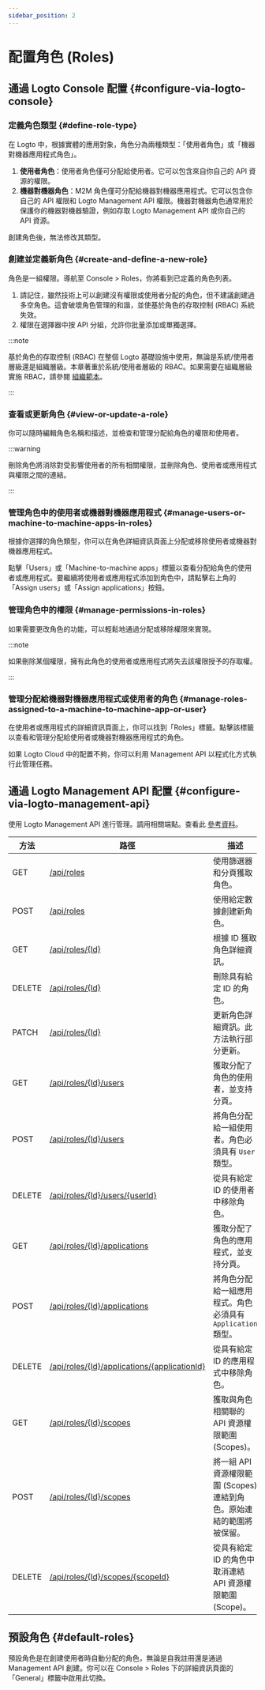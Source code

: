 ```yaml
---
sidebar_position: 2
---
```


# 配置角色 (Roles)

## 通過 Logto Console 配置 \{#configure-via-logto-console}

### 定義角色類型 \{#define-role-type}

在 Logto 中，根據實體的應用對象，角色分為兩種類型：「使用者角色」或「機器對機器應用程式角色」。

1. **使用者角色**：使用者角色僅可分配給使用者。它可以包含來自你自己的 API 資源的權限。
2. **機器對機器角色**：M2M 角色僅可分配給機器對機器應用程式。它可以包含你自己的 API 權限和 Logto Management API 權限。機器對機器角色通常用於保護你的機器對機器驗證，例如存取 Logto Management API 或你自己的 API 資源。

創建角色後，無法修改其類型。

### 創建並定義新角色 \{#create-and-define-a-new-role}

角色是一組權限。導航至 <CloudLink to="/roles">Console > Roles</CloudLink>，你將看到已定義的角色列表。

1. 請記住，雖然技術上可以創建沒有權限或使用者分配的角色，但不建議創建過多空角色。這會破壞角色管理的和諧，並使基於角色的存取控制 (RBAC) 系統失效。
2. 權限在選擇器中按 API 分組，允許你批量添加或單獨選擇。

:::note

基於角色的存取控制 (RBAC) 在整個 Logto 基礎設施中使用，無論是系統/使用者層級還是組織層級。本章著重於系統/使用者層級的 RBAC。如果需要在組織層級實施 RBAC，請參閱 [組織範本](/authorization/organization-template)。

:::

### 查看或更新角色 \{#view-or-update-a-role}

你可以隨時編輯角色名稱和描述，並檢查和管理分配給角色的權限和使用者。

:::warning

刪除角色將消除對受影響使用者的所有相關權限，並刪除角色、使用者或應用程式與權限之間的連結。

:::

### 管理角色中的使用者或機器對機器應用程式 \{#manage-users-or-machine-to-machine-apps-in-roles}

根據你選擇的角色類型，你可以在角色詳細資訊頁面上分配或移除使用者或機器對機器應用程式。

點擊「Users」或「Machine-to-machine apps」標籤以查看分配給角色的使用者或應用程式。要繼續將使用者或應用程式添加到角色中，請點擊右上角的「Assign users」或「Assign applications」按鈕。

### 管理角色中的權限 \{#manage-permissions-in-roles}

如果需要更改角色的功能，可以輕鬆地通過分配或移除權限來實現。

:::note

如果刪除某個權限，擁有此角色的使用者或應用程式將失去該權限授予的存取權。

:::

### 管理分配給機器對機器應用程式或使用者的角色 \{#manage-roles-assigned-to-a-machine-to-machine-app-or-user}

在使用者或應用程式的詳細資訊頁面上，你可以找到「Roles」標籤。點擊該標籤以查看和管理分配給使用者或機器對機器應用程式的角色。

如果 Logto Cloud 中的配置不夠，你可以利用 Management API 以程式化方式執行此管理任務。

## 通過 Logto Management API 配置 \{#configure-via-logto-management-api}

使用 Logto Management API 進行管理。調用相關端點。查看此 [參考資料](https://openapi.logto.io/operation/operation-listresourcescopes)。

| 方法   | 路徑                                                                                                                   | 描述                                                                  |
| ------ | ---------------------------------------------------------------------------------------------------------------------- | --------------------------------------------------------------------- |
| GET    | [/api/roles](https://openapi.logto.io/operation/operation-listroles)                                                   | 使用篩選器和分頁獲取角色。                                            |
| POST   | [/api/roles](https://openapi.logto.io/operation/operation-createrole)                                                  | 使用給定數據創建新角色。                                              |
| GET    | [/api/roles/\{Id\}](https://openapi.logto.io/operation/operation-getrole)                                              | 根據 ID 獲取角色詳細資訊。                                            |
| DELETE | [/api/roles/\{Id\}](https://openapi.logto.io/operation/operation-deleterole)                                           | 刪除具有給定 ID 的角色。                                              |
| PATCH  | [/api/roles/\{Id\}](https://openapi.logto.io/operation/operation-updaterole)                                           | 更新角色詳細資訊。此方法執行部分更新。                                |
| GET    | [/api/roles/\{Id\}/users](https://openapi.logto.io/operation/operation-listroleusers)                                  | 獲取分配了角色的使用者，並支持分頁。                                  |
| POST   | [/api/roles/\{Id\}/users](https://openapi.logto.io/operation/operation-createroleuser)                                 | 將角色分配給一組使用者。角色必須具有 `User` 類型。                    |
| DELETE | [/api/roles/\{Id\}/users/\{userId\}](https://openapi.logto.io/operation/operation-deleteroleuser)                      | 從具有給定 ID 的使用者中移除角色。                                    |
| GET    | [/api/roles/\{Id\}/applications](https://openapi.logto.io/operation/operation-listroleapplications)                    | 獲取分配了角色的應用程式，並支持分頁。                                |
| POST   | [/api/roles/\{Id\}/applications](https://openapi.logto.io/operation/operation-createroleapplication)                   | 將角色分配給一組應用程式。角色必須具有 `Application` 類型。           |
| DELETE | [/api/roles/\{Id\}/applications/\{applicationId\}](https://openapi.logto.io/operation/operation-deleteroleapplication) | 從具有給定 ID 的應用程式中移除角色。                                  |
| GET    | [/api/roles/\{Id\}/scopes](https://openapi.logto.io/operation/operation-listrolescopes)                                | 獲取與角色相關聯的 API 資源權限範圍 (Scopes)。                        |
| POST   | [/api/roles/\{Id\}/scopes](https://openapi.logto.io/operation/operation-createrolescope)                               | 將一組 API 資源權限範圍 (Scopes) 連結到角色。原始連結的範圍將被保留。 |
| DELETE | [/api/roles/\{Id\}/scopes/\{scopeId\}](https://openapi.logto.io/operation/operation-deleterolescope)                   | 從具有給定 ID 的角色中取消連結 API 資源權限範圍 (Scope)。             |

## 預設角色 \{#default-roles}

預設角色是在創建使用者時自動分配的角色，無論是自我註冊還是通過 Management API 創建。你可以在 <CloudLink to="/roles">Console > Roles</CloudLink> 下的詳細資訊頁面的「General」標籤中啟用此切換。
